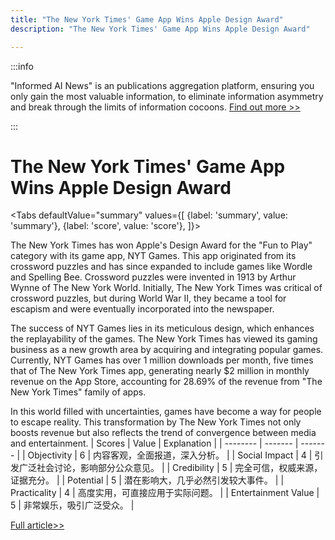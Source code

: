 ```yaml
---
title: "The New York Times' Game App Wins Apple Design Award"
description: "The New York Times' Game App Wins Apple Design Award"

---
```



:::info

"Informed AI News" is an publications aggregation platform, ensuring you only gain the most valuable information, to eliminate information asymmetry and break through the limits of information cocoons.  [Find out more >>](/)

:::

# The New York Times' Game App Wins Apple Design Award


<Tabs
	defaultValue="summary"
	values={[
	{label: 'summary', value: 'summary'},
	{label: 'score', value: 'score'},
]}>
<TabItem value="summary">


The New York Times has won Apple's Design Award for the "Fun to Play" category with its game app, NYT Games. This app originated from its crossword puzzles and has since expanded to include games like Wordle and Spelling Bee. Crossword puzzles were invented in 1913 by Arthur Wynne of The New York World. Initially, The New York Times was critical of crossword puzzles, but during World War II, they became a tool for escapism and were eventually incorporated into the newspaper.

The success of NYT Games lies in its meticulous design, which enhances the replayability of the games. The New York Times has viewed its gaming business as a new growth area by acquiring and integrating popular games. Currently, NYT Games has over 1 million downloads per month, five times that of The New York Times app, generating nearly $2 million in monthly revenue on the App Store, accounting for 28.69% of the revenue from "The New York Times" family of apps.

In this world filled with uncertainties, games have become a way for people to escape reality. This transformation by The New York Times not only boosts revenue but also reflects the trend of convergence between media and entertainment.
</TabItem>
<TabItem value="score">
	| Scores     | Value   | Explanation |
	| -------- | ------- | ------- |
	| Objectivity  | 6    | 内容客观，全面报道，深入分析。    |
	| Social Impact | 4     | 引发广泛社会讨论，影响部分公众意见。    |
	| Credibility    | 5    | 完全可信，权威来源，证据充分。    |
	| Potential    | 5    | 潜在影响大，几乎必然引发较大事件。    |
	| Practicality    | 4    | 高度实用，可直接应用于实际问题。    |
	| Entertainment Value    | 5    | 非常娱乐，吸引广泛受众。    |
</TabItem>
</Tabs>

[Full article>>](https://sspai.com/post/90064)
